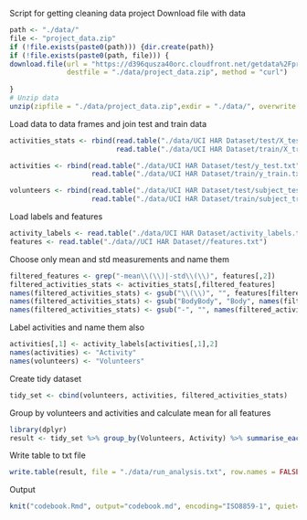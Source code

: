 Script for getting cleaning data project
Download file with data
```r
path <- "./data/"
file <- "project_data.zip"
if (!file.exists(paste0(path))) {dir.create(path)}
if (!file.exists(paste0(path, file))) {
download.file(url = "https://d396qusza40orc.cloudfront.net/getdata%2Fprojectfiles%2FUCI%20HAR%20Dataset.zip", 
              destfile = "./data/project_data.zip", method = "curl")           
  
}
# Unzip data
unzip(zipfile = "./data/project_data.zip",exdir = "./data/", overwrite = TRUE)
```
Load data to data frames and join test and train data
```r
activities_stats <- rbind(read.table("./data/UCI HAR Dataset/test/X_test.txt"),
                          read.table("./data/UCI HAR Dataset/train/X_train.txt"))

activities <- rbind(read.table("./data/UCI HAR Dataset/test/y_test.txt"),
                    read.table("./data/UCI HAR Dataset/train/y_train.txt"))

volunteers <- rbind(read.table("./data/UCI HAR Dataset/test/subject_test.txt"),
                    read.table("./data/UCI HAR Dataset/train/subject_train.txt"))
```
Load labels and features
```r
activity_labels <- read.table("./data/UCI HAR Dataset/activity_labels.txt")
features <- read.table("./data//UCI HAR Dataset//features.txt")
```

Choose only mean and std measurements and name them
```r
filtered_features <- grep("-mean\\(\\)|-std\\(\\)", features[,2])
filtered_activities_stats <- activities_stats[,filtered_features]
names(filtered_activities_stats) <- gsub("\\(\\)", "", features[filtered_features, 2])
names(filtered_activities_stats) <- gsub("BodyBody", "Body", names(filtered_activities_stats))
names(filtered_activities_stats) <- gsub("-", "", names(filtered_activities_stats))
```
Label activities and name them also
```r
activities[,1] <- activity_labels[activities[,1],2]
names(activities) <- "Activity"
names(volunteers) <- "Volunteers"
```
Create tidy dataset
```r
tidy_set <- cbind(volunteers, activities, filtered_activities_stats)
```
Group by volunteers and activities and calculate mean for all features
```r
library(dplyr)
result <- tidy_set %>% group_by(Volunteers, Activity) %>% summarise_each(funs(mean))
```
Write table to txt file
```r
write.table(result, file = "./data/run_analysis.txt", row.names = FALSE)
```
Output 
```r
knit("codebook.Rmd", output="codebook.md", encoding="ISO8859-1", quiet=TRUE)
```